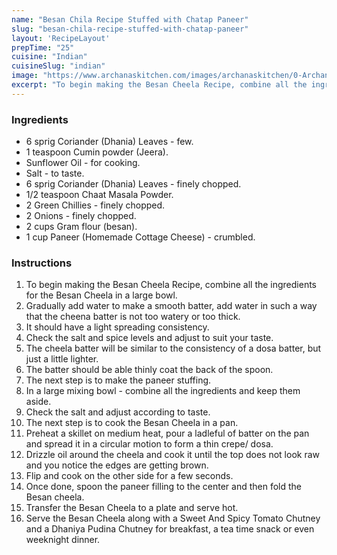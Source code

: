 ---
name: "Besan Chila Recipe Stuffed with Chatap Paneer"
slug: "besan-chila-recipe-stuffed-with-chatap-paneer"
layout: 'RecipeLayout'
prepTime: "25"
cuisine: "Indian"
cuisineSlug: "indian"
image: "https://www.archanaskitchen.com/images/archanaskitchen/0-Archanas-Kitchen-Recipes/2020/Curefit_Breakfast_Recipe_Besan_Chilla_Stuffed_Paneer_And_Green_Chutney_10_1600.jpg"
excerpt: "To begin making the Besan Cheela Recipe, combine all the ingredients for the Besan Cheela in a large bowl"
---

### Ingredients

- 6 sprig Coriander (Dhania) Leaves - few.
- 1 teaspoon Cumin powder (Jeera).
- Sunflower Oil - for cooking.
- Salt - to taste.
- 6 sprig Coriander (Dhania) Leaves - finely chopped.
- 1/2 teaspoon Chaat Masala Powder.
- 2 Green Chillies - finely chopped.
- 2 Onions - finely chopped.
- 2 cups Gram flour (besan).
- 1 cup Paneer (Homemade Cottage Cheese) - crumbled.

### Instructions

1. To begin making the Besan Cheela Recipe, combine all the ingredients for the Besan Cheela in a large bowl.
1. Gradually add water to make a smooth batter, add water in such a way that the cheena batter is not too watery or too thick.
1. It should have a light spreading consistency.
1. Check the salt and spice levels and adjust to suit your taste.
1. The cheela batter will be similar to the consistency of a dosa batter, but just a little lighter.
1. The batter should be able thinly coat the back of the spoon.
1. The next step is to make the paneer stuffing.
1. In a large mixing bowl - combine all the ingredients and keep them aside.
1. Check the salt and adjust according to taste.
1. The next step is to cook the Besan Cheela in a pan.
1. Preheat a skillet on medium heat, pour a ladleful of batter on the pan and spread it in a circular motion to form a thin crepe/ dosa.
1. Drizzle oil around the cheela and cook it until the top does not look raw and you notice the edges are getting brown.
1. Flip and cook on the other side for a few seconds.
1. Once done, spoon the paneer filling to the center and then fold the Besan cheela.
1. Transfer the Besan Cheela to a plate and serve hot.
1. Serve the Besan Cheela along with a Sweet And Spicy Tomato Chutney and a Dhaniya Pudina Chutney for breakfast, a tea time snack or even weeknight dinner.
